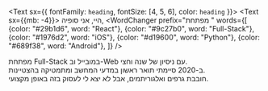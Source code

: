 
<Text sx={{ fontFamily: `heading`, fontSize: [4, 5, 6], color: `heading` }}>
    <Text sx={{mb: -4}}>
    היי, אני סופיה,
    </Text>
    <WordChanger prefix="מפתחת " words={[
        {color: "#29b1d6", word: "React"},
        {color: "#9c27b0", word: "Full-Stack"},
        {color: "#1976d2", word: "iOS"},
        {color: "#d19600", word: "Python"},
        {color: "#689f38", word: "Android"},
    ]} />
</Text>

<p>  
    מפתחת Full-Stack במובייל וב-Web עם ניסיון של שנה וחצי.<br />
    ב-2020 סיימתי תואר ראשון במדעי המחשב ומתמטיקה בהצטיינות.<br />
    חובבת גרפים ואלגוריתמים, אבל לא יצא לי לעסוק בזה באופן מקצועי.<br />
</p>